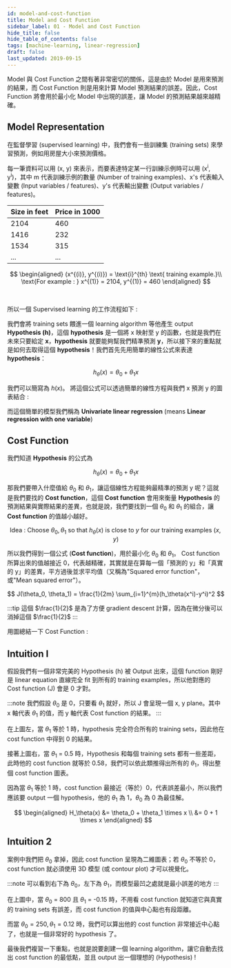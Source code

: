 ```yaml
---
id: model-and-cost-function
title: Model and Cost Function
sidebar_label: 01 - Model and Cost Function
hide_title: false
hide_table_of_contents: false
tags: [machine-learning, linear-regression]
draft: false
last_updated: 2019-09-15
---
```


Model 與 Cost Function 之間有著非常密切的關係，這是由於 Model 是用來預測的結果，而 Cost Function 則是用來計算 Model 預測結果的誤差。因此，Cost Function 將會用於最小化 Model 中出現的誤差，讓 Model 的預測結果越來越精確。

## Model Representation

在監督學習 (supervised learning) 中，我們會有一些訓練集 (training sets) 來學習預測，例如用房屋大小來預測價格。

每一筆資料可以用 (x, y) 來表示，而要表達特定某一行訓練示例時可以用 (x<sup>i</sup>, y<sup>i</sup>)，其中 m 代表訓練示例的數量 (Number of training examples)、x's 代表輸入變數 (Input variables / features)、y's 代表輸出變數 (Output variables / features)。

<div style={{ display:"flex", justifyContent:"center" }}>

| Size in feet | Price in 1000 |
| :----------- | :------------ |
| 2104         | 460           |
| 1416         | 232           |
| 1534         | 315           |
| ...          | ...           |

</div>

$$
\begin{aligned}
(x^{(i)}, y^{(i)}) = \text{i}^{th} \text{ training example.}\\
\text{For example : }
x^{(1)} = 2104, y^{(1)} = 460
\end{aligned}
$$

<br />

所以一個 Supervised learning 的工作流程如下 :

<fig
  src="/img/learning/machine-learning/02-linear-regression/01-model-and-cost-function/supervised.png"
  caption="Supervised learning workflow"
/>

我們會將 training sets 餵進一個 learning algorithm 等他產生 output **Hypothesis (h)**，這個 **hypothesis** 是一個將 x 映射至 y 的函數，也就是我們在未來只要給定 **x**，**hypothesis** 就要能夠幫我們精準預測 **y**，所以接下來的重點就是如何去取得這個 **hypothesis**！我們首先先用簡單的線性公式來表達 **hypothesis**：

$$
h_\theta(x) = \theta_0 + \theta_1x
$$

我們可以簡寫為 $h(x)$。 將這個公式可以透過簡單的線性方程與我們 x 預測 y 的圖表結合 :

<fig
  src="/img/learning/machine-learning/02-linear-regression/01-model-and-cost-function/linear_regression.png"
  caption="Linear regression with one variable"
/>

而這個簡單的模型我們稱為 **Univariate linear regression** \(means **Linear regression with one variable**\)

## Cost Function

我們知道 **Hypothesis** 的公式為

$$
h_\theta(x) = \theta_0 + \theta_1x
$$

那我們要帶入什麼值給 $\theta_0$ 和 $\theta_1$，讓這個線性方程能夠最精準的預測 y 呢？這就是我們要找的 **Cost function**，這個 **Cost function** 會用來衡量 **Hypothesis** 的預測結果與實際結果的差異，也就是說，我們要找到一個 $\theta_0$ 和 $\theta_1$ 的組合，讓 **Cost function** 的值越小越好。

$$
\text{Idea : Choose } \theta_0, \theta_1 \text{ so that } h_\theta(x) \text{ is close to } y \text{ for our training examples } (x, y)
$$

所以我們得到一個公式 \(**Cost function**\)，用於最小化 $\theta_0$ 和 $\theta_1$。 Cost function 所算出來的值越接近 0，代表越精確，其實就是在算每一個「預測的 y」和「真實的 y」的差異，平方過後並求平均值（又稱為"Squared error function"，或"Mean squared error"）。

$$
J(\theta_0, \theta_1) = \frac{1}{2m} \sum_{i=1}^{m}(h_\theta(x^i)-y^i)^2
$$

:::tip
這個 $\frac{1}{2}$ 是為了方便 gradient descent 計算，因為在微分後可以消掉這個 $\frac{1}{2}$
:::

用圖總結一下 Cost Function :

<fig
  src="/img/learning/machine-learning/02-linear-regression/01-model-and-cost-function/cost_function.png"
  caption="Cost function"
/>

## Intuition I

假設我們有一個非常完美的 Hypothesis (h) 被 Output 出來，這個 function 剛好是 linear equation 直線完全 fit 到所有的 training examples，所以他對應的 Cost function (J) 會是 0 才對。

:::note
我們假設 $\theta_0$ 是 0，只要看 $\theta_1$ 就好，所以 J 會呈現一個 x, y plane。其中 x 軸代表 $\theta_1$ 的值，而 y 軸代表 Cost function 的結果。
:::

<div style={{ display: "flex" }}>
  <fig
    src="/img/learning/machine-learning/02-linear-regression/01-model-and-cost-function/intuition1.png"
    caption="Intuition"
  />
  <fig
    src="/img/learning/machine-learning/02-linear-regression/01-model-and-cost-function/intuition2.png"
    caption="Intuition"
  />
</div>

在上圖左，當 $\theta_1$ 等於 1 時，hypothesis 完全符合所有的 training sets，因此他在
cost function 中得到 0 的結果。

接著上圖右，當 $\theta_1$ = 0.5 時，Hypothesis 和每個 training sets 都有一些差距，此時他的 cost function 就等於 0.58，我們可以依此類推得出所有的 $\theta_1$，得出整個 cost function 圖表。

<fig
  src="/img/learning/machine-learning/02-linear-regression/01-model-and-cost-function/intuition3.png"
  caption="Cost Function with different theta 1"
/>

因為當 $\theta_1$ 等於 1 時，cost function 最接近（等於）0，代表誤差最小，所以我們應該要
output 一個 hypothesis，他的 $\theta_1$ 為 1，$\theta_0$ 為 0 為最佳解。

$$
\begin{aligned}
H_\theta(x) &= \theta_0 + \theta_1 \times x \\
&= 0 + 1 \times x
\end{aligned}
$$

## Intuition 2

案例中我們把 $\theta_0$ 拿掉，因此 cost function 呈現為二維圖表；若 $\theta_0$ 不等於 0，cost function 就必須使用 3D 模型 (或 contour plot) 才可以視覺化。

:::note
可以看到右下為 $\theta_0$，左下為 $\theta_1$，而模型最凹之處就是最小誤差的地方
:::

<fig
  src="/img/learning/machine-learning/02-linear-regression/01-model-and-cost-function/two_variables_cost_function_model.png"
  caption="Two variables cost function model"
/>

<fig
  src="/img/learning/machine-learning/02-linear-regression/01-model-and-cost-function/contour1.png"
  caption="Contour 1"
/>

在上圖中，當 $\theta_0$ = 800 且 $\theta_1$ = -0.15 時，不用看 cost function 就知道它與真實的 training sets 有誤差，而 cost function 的值與中心點也有段距離。

而當 $\theta_0 = 250, \theta_1 = 0.12$ 時，我們可以算出他的 cost function 非常接近中心點了，也就是一個非常好的 hypothesis 了。

<fig
  src="/img/learning/machine-learning/02-linear-regression/01-model-and-cost-function/contour2.png"
  caption="Contour 2"
/>

最後我們複習一下重點，也就是說要創建一個 learning algorithm，讓它自動去找出 cost function 的最低點，並且 output 出一個理想的 (Hypothesis) !

<fig
  src="/img/learning/machine-learning/02-linear-regression/01-model-and-cost-function/model_goal.png"
  caption="Model goal"
/>
